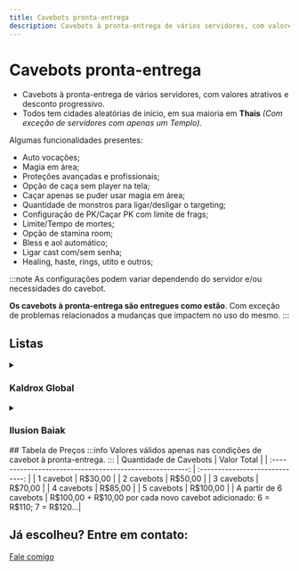 ```yaml
---
title: Cavebots pronta-entrega
description: Cavebots à pronta-entrega de vários servidores, com valores atrativos e desconto progressivo.
---
```


# Cavebots pronta-entrega
- Cavebots à pronta-entrega de vários servidores, com valores atrativos e desconto progressivo.
- Todos tem cidades aleatórias de início, em sua maioria em **Thais** *(Com exceção de servidores com apenas um Templo)*.

Algumas funcionalidades presentes:
  - Auto vocações;
  - Magia em área;
  - Proteções avançadas e profissionais;
  - Opção de caça sem player na tela;
  - Caçar apenas se puder usar magia em área;
  - Quantidade de monstros para ligar/desligar o targeting;
  - Configuração de PK/Caçar PK com limite de frags;
  - Limite/Tempo de mortes;
  - Opção de stamina room;
  - Bless e aol automático;
  - Ligar cast com/sem senha;
  - Healing, haste, rings, utito e outros;

:::note
As configurações podem variar dependendo do servidor e/ou necessidades do cavebot.

**Os cavebots à pronta-entrega são entregues como estão**. Com exceção de problemas relacionados a mudanças que impactem no uso do mesmo.
:::

## Listas
<details>
  <summary>
    <h3>Kaldrox Global</h3>
  </summary>
1. Abdendriel Fury, Dragon Lord & Infernalist Furygate
2. Abdendriel Fury Hellgate
3. Abdendriel Grim Reaper Hellgate
4. Abdendriel Grim Reaper & Spectre Orc Fortress E
5. Abdendriel Western Nightstalker & Western Corrupter Hellgate
6. Abdendriel Western Princess & Western Undead Hellgate
7. Abdendriel Western Undead Hellgate Tower
8. Ankrahmun Dark Torturer & Grim Reaper North
9. Ankrahmun Western Nightstalker, Behemoth & Western Princess (Tarpit Tomb) 
10. Arcana Demon NE
11. Arcana Dragon Lord E
12. Arcana Medusa N
13. Arcana Nightmare North
14. Arcana Phantasm SE
15. Arcana Undead Dragon NE
16. Arcana Western Nightstalker, Western Corrupter, Western Terramite, Western Princess & Western Undead North
17. Ashmura Asuras
18. Ashmura Cyclops Wooly & Behemoth E
19. Ashmura Fury E
20. Ashmura Western Nightstalker & Behemoth E
21. Ashmura Western Undead E
22. Atlanta Medusa, Hydra, Serpent Spawn & Hero
23. Bali Cyclops Wooly Zahrain
24. Bali Dark Asura, Dawnfire Asura, Midnight Asura & Frost Flower Asura Zahrain
25. Bali Dragon Lord
26. Bali Draken Zahrain
27. Bali Elf Black Gaard S
28. Bali Elf Black Gaard W
29. Bali Fury
30. Bali Fury Gaard W
31. Bali Fury of Venom
32. Bali Fury of Venom Zahrain S
33. Bali Fury of Venom Zahrain Sub Solo
34. Bali Golden Asura, Dawnfire Asura, Midnight Asura & Frost Flower Asura Zahrain
35. Bali Golden Warrior Zahrain N
36. Bali Golden Warrior Zahrain NW
37. Bali Grim Reaper, Dark Torturer & Spectre Zahrain
38. Bali Hellhound Sub-solo Castle
39. Bali Hydra N
40. Bali Infernalist, Dark Torturer e Grim Reaper Gaard W
41. Bali Juggernaut
42. Bali Medusa Serpent Spawn Hydra Zahrain
43. Bali Nefilim Gaard W
44. Bali Phantasm Gaard
45. Bali Roshamuul Monsters Zahrain
46. Bali Terrorsleep
47. Bali Western Behemoth
48. Bali Western Behemoth Zahrain N
49. Bali Western Nightstalker & Behemoth Zahrain N
50. Bali Western Princess & Western Undead Desert Zahrain
51. Bali Western Princess Zahrain Sub
52. Bali Western Undead Zahrain Sub
53. Bhaskar Asura
54. Bhaskar Black Warlock
55. Bhaskar Castle
56. Bhaskar Dark Torturer Lost Soul Destroyer S
57. Bhaskar Defiler Western Wyrm S
58. Bhaskar Demon, Dragon Lord, Fury & Infernalist
59. Bhaskar Dragon Lord NW
60. Bhaskar Draken North
61. Bhaskar Frost Dragon Terrorsleep
62. Bhaskar Fury Defiler Infernalist e Outros
63. Bhaskar Fury Dragon Lord Princess
64. Bhaskar Fury of Venom Medusa Sub W
65. Bhaskar Fury Of Venom W
66. Bhaskar Fury Sub-Solo SE
67. Bhaskar Grim Reaper Dark Torturer S
68. Bhaskar Grim Reaper Lost Soul Choking Fear
69. Bhaskar Lizard & Nefilim
70. Bhaskar Medusa Hydra Serpent W
71. Bhaskar Nefilim Cyclops Princess Behemoth
72. Bhaskar Phantasm North
73. Bhaskar Roshamuul Monsters
74. Bhaskar Western Behemoth S
75. Bhaskar Western Princess & Western Undead Village
76. Bhaskar Western Princess Village
77. Bhaskar Western Undead Princess S
78. Carlin Frost Dragon Sub-Solo Senja Vega
79. Carlin Golden Warrior
80. Carlin Grim Reaper, Dark Torturer, Lost Soul e Fury Sub
81. Carlin Warlock Demona
82. Cauldron Cyclops Wooly
83. Cauldron Draken S
84. Cauldron Grim Fury Juggernaut Demon Castle
85. Cauldron Grim Reaper & Medusa
86. Danil City Venom Camp
87. Darashia Grim Dark NW
88. Darashia Grim Reaper Drefia
89. Darashia Western Behemoth
90. Darmax Dragon Lord NW SubSolo
91. Darmax Fury W
92. Darmax Grim Reaper W
93. Darmax Hydra NE
94. Darmax Medusa NW
95. Darmax Western Undead Princess
96. Dragon Cave
97. Dungeon Dragon Lord
98. Dungeon Grim Reaper
99. Dungeon Hydra & Golden Warrior
100. Edron Asuras
101. Edron Betrayed Wraith Lost Soul Demon Spectre Inquisition
102. Edron Dark Lost Betrayed Wraith
103. Edron Dark Torturer Lost Soul Betrayed Wraith Inquisition
104. Edron Defiler Plaguesmith Blightwalker Inquisition
105. Edron Grim Reaper Anihilator
106. Edron Grim Reaper Hero Fortress
107. Edron The Hive Last Room Inquisition
108. Edron Western Nightstalker Corrupter Terramite W
109. Erebor Dragon Lord South
110. Erebor Grim Reaper N
111. Ethno Asura Camp
112. Ethno Cyclops Wooly Tower NW
113. Ethno Demon
114. Ethno Dragon Lord
115. Ethno Dragon Lord Fury Destroyer Mine SW
116. Ethno Drakens
117. Ethno Frazzlemaw Guzzlemaw Silencer
118. Ethno Frost Dragon
119. Ethno Western Behemoth South
120. Ethno Western Nightstalker Behemoth
121. Farmine Westerns Behemoth
122. Gengia DL Golden Western West
123. Gengia Hero DarkT Lost Soul S
124. Gengia Hydra Medusa
125. Gengia Western Princess Undead SW
126. Ghenov Cyclops Western Behemoth
127. Ghenov Dragon Lord
128. Ghenov Infernalist Dragon Lord
129. Glorath Draken
130. Gundabad Cyclops Wooly Behemoth E
131. Gundabad Cyclops Wooly Behemoth NE
132. Gundabad Dragon Lord S
133. Gundabad Draken W
134. Gundabad Grim Reaper NE
135. Gundabad Grim Reaper S
136. Gundabad Grim Spectre
137. Gundabad Hellhound
138. Gundabad Infernalist W
139. Gundabad Lizard Chosen W
140. Gundabad Lizard Draken NE
141. Gundabad Medusa NE
142. Gundabad Medusa Serpent Spawn E
143. Gundabad Nightmare North
144. Gundabad Prison
145. Gundabad Sea Serpent Quaras
146. Gundabad Undead Dragon SE
147. Gundabad Western Behemoth Cyclops Wooly 
148. Gundabad Western Nighstalker S
149. Gundabad Westerns NE
150. Ice City Vip Ice Camp
151. Ice Island Fury of Ice
152. Kampala Draken Lizard
153. Kampala Medusa
154. Kampala Serpent Spawn
155. Kazordoon Castle of Mondrar
156. Kazordoon Draken
157. Kazordoon Golden Warrior Isle of Devil
158. Liberty Bay Asura Peg Leg
159. Liberty Bay Medusa Serpent Spawn Hydra Goroma
160. Liberty Bay Medusa Serpent Spawn Treasure Island
161. Liberty Bay Phantasm
162. Liberty Bay Western Princess Peg Leg
163. Liberty Bay Westerns Nargor
164. Medusa Cave
165. Oken Infernalist Dragon Lord
166. Outland Medusa
167. Palladium Asura SE
168. Palladium Black Warlock North
169. Palladium Demon Dragon Lord W
170. Palladium Draken Ghastly
171. Palladium Fury N
172. Palladium Fury NE
173. Palladium Fury Of Venom GS SE
174. Palladium Fury Of Venom Hydra S
175. Palladium Fury Of Venom Medusa N
176. Palladium Golden Warrior DL W
177. Palladium Grim Reaper S
178. Palladium Infernalist DL Golden Warrior
179. Palladium Infernalist Dragon Lord S
180. Palladium Juggernaut
181. Palladium Neflim Undead Hellhound
182. Palladium Undead Dark Lost NE
183. Palladium Utorion
184. Palladium Western Cyclops Undead
185. Palladium Western Undead Princess W
186. Paper City Hydra
187. Port Hope Asura Palace
188. Port Hope Asura Palace Mirror
189. Port Hope Medusa Hydra Serpent Spawn Banuta
190. Port Hope Medusa Hydra Serpent Spawn Dragon Lord Medusa Tower
191. Port Hope Western Undead Tiquanda
192. Pyre Dragon Lord
193. Pyre Medusa Defiler Bog Hydra SE
194. Pyre Warlock
195. Python Defiler Phantasm Spectre North
196. Python Phantasm
197. Roshamuul North & South
198. Roshamuul Prison
199. Snowflake Dark Torturer Lost Soul
200. Snowflake Fury W
201. Snowflake Hydra SE
202. Svargrond Asuras Barbarian Camp
203. Svargrond Asuras Camp
204. Svargrond Frost Nibelor
205. Svargrond Fury of Ice Terrorsleep Frost Dragon Helheim
206. Svargrond Grim Reaper Mine
207. Svargrond Prison Mine W
208. Svargrond Prison North
209. Thais Behemoth Western Nightstalker S
210. Valar Afflicted Strider, Blemished Spawn & Eyeless Devourer
211. Valar Bashmu & Juvenile Bashmu
212. Valar Boar Man, Carnivostrich, Crape Man, Harpy, Liodile & Rhindeer
213. Valar Breach Brood, Dread Intruder, Reality Reaver & Sparkion
214. Valar Cobras
215. Valar Crazeds & Arachnophobica
216. Valar Devourer, Glooth Golem, Metal Gargoyle & Rot Elemental
217. Valar Diremaw & Deepworm
218. Valar Dragolisk, Mega Dragon & Wardragon
219. Valar Exotics
220. Valar Falcon Knight & Falcon Paladin
221. Valar Feral Sphinx, Goannas, Manticore & Werelions
222. Valar Flimsy Lost Soul, Mean Lost Soul & Freakish Lost Soul
223. Valar Lumbering & Spiky Carnivor
224. Valar Minotaurs
225. Valar Rustheap Golem & Metal Gargoyle
226. Valar Sight Of Surrender
227. Valar Spectres & Arachnophobica
228. Valar Sphinx, Lamassu, Girtablilu Warrior & Crypt Warden
229. Valar The Secret Library
230. Valar True Asuras & Hellhound
231. Valar Usurpers
232. Valar Vexclaw, Grimeleech & Hellflayer
233. Valar Waspoid, Spidris Elite, Spitter, Crawler, Spidris, Hive Overseer & Kollos
234. Valar Wereboar, Werebadger, Werebear & Werewolf
235. Valar Werehyaena Shaman & Werehyaena
236. Venore Black Warlock Dark Catedral
237. Venore Cyclops Wooly Behemoth East
238. Venore Draken Defiler Plaguesmith Swamp Troll Den S
239. Venore Golden Warrior SW
240. Venore Grim Reaper Dark Catedral
241. Venore Medusa Dark Catedral
242. Venore Medusa Serpent E
243. Western Desert Nightstalker
244. Western Desert Princess Undead
245. Yalahar Grim Reaper Lost Dark
246. Yalahar Hellspawn Plaguesmith Demon
247. Yalahar Medusa Serpent Spawn Bog Raider NW
248. Yalahar Vengoth
249. Zao Draken Chazorai
250. Zao Draken Lizard E
251. Zao Draken Lizard Orc Fortress S
252. Zao Draken Sub S
253. Zao Draken Wote
254. Zao Prison
255. Zao Western Nightstalker Terramite
</details>
<details>
  <summary>
    <h3>Ilusion Baiak</h3>
  </summary>
1. Pyre Behemoth
2. Pyre Dark Torturer Nightmare
3. Pyre Defiler
4. Pyre Demon
5. Pyre Destroyer
6. Pyre Dragon
7. Pyre Gama Bunta
8. Pyre Giant Spider
9. Pyre Grim Reaper
10. Pyre Hellfire Fighter
11. Pyre Hydra
12. Pyre Medusa
13. Pyre Vampire Bride
14. Pyre Serpent Spawn
15. Pyre Spectre
16. Pyre Wyrm
</details>
## Tabela de Preços
<CalculadoraPrecos/>
:::info
Valores válidos apenas nas condições de cavebot à pronta-entrega.
:::
| Quantidade de Cavebots                                  | Valor Total                     |
| :------------------------------------------------------: | :-----------------------------: |
| 1 cavebot                                               | R$30,00                         |
| 2 cavebots                                              | R$50,00                         |
| 3 cavebots                                              | R$70,00                         |
| 4 cavebots                                              | R$85,00                         |
| 5 cavebots                                              | R$100,00                        |
| A partir de 6 cavebots                                  | R$100,00 + R$10,00 por cada novo cavebot adicionado: 6 = R$110; 7 = R$120...|


## Já escolheu? Entre em contato:
<a href="/contatos" className="button button--primary button--lg button--block">
  Fale comigo
</a>